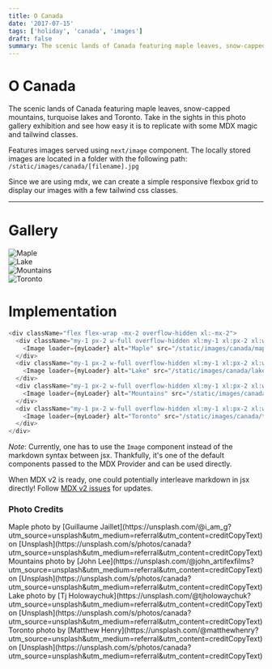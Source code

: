```yaml
---
title: O Canada
date: '2017-07-15'
tags: ['holiday', 'canada', 'images']
draft: false
summary: The scenic lands of Canada featuring maple leaves, snow-capped mountains, turquoise lakes and Toronto. Take in the sights in this photo gallery exhibition and see how easy it is to replicate with some MDX magic and tailwind classes.
---
```


# O Canada

The scenic lands of Canada featuring maple leaves, snow-capped mountains, turquoise lakes and Toronto. Take in the sights in this photo gallery exhibition and see how easy it is to replicate with some MDX magic and tailwind classes.

Features images served using `next/image` component. The locally stored images are located in a folder with the following path: `/static/images/canada/[filename].jpg`

Since we are using mdx, we can create a simple responsive flexbox grid to display our images with a few tailwind css classes.

---

# Gallery

<div className="flex flex-wrap -mx-2 overflow-hidden xl:-mx-2">
  <div className="my-1 px-2 w-full overflow-hidden xl:my-1 xl:px-2 xl:w-1/2">
    <Image loader={myLoader} alt="Maple" src="/static/images/canada/maple.jpg" width={640} height={427} />
  </div>
  <div className="my-1 px-2 w-full overflow-hidden xl:my-1 xl:px-2 xl:w-1/2">
    <Image loader={myLoader} alt="Lake" src="/static/images/canada/lake.jpg" width={640} height={427} />
  </div>
  <div className="my-1 px-2 w-full overflow-hidden xl:my-1 xl:px-2 xl:w-1/2">
    <Image loader={myLoader} alt="Mountains" src="/static/images/canada/mountains.jpg" width={640} height={427} />
  </div>
  <div className="my-1 px-2 w-full overflow-hidden xl:my-1 xl:px-2 xl:w-1/2">
    <Image loader={myLoader} alt="Toronto" src="/static/images/canada/toronto.jpg" width={640} height={427} />
  </div>
</div>

# Implementation

```js
<div className="flex flex-wrap -mx-2 overflow-hidden xl:-mx-2">
  <div className="my-1 px-2 w-full overflow-hidden xl:my-1 xl:px-2 xl:w-1/2">
    <Image loader={myLoader} alt="Maple" src="/static/images/canada/maple.jpg" width={640} height={427} />
  </div>
  <div className="my-1 px-2 w-full overflow-hidden xl:my-1 xl:px-2 xl:w-1/2">
    <Image loader={myLoader} alt="Lake" src="/static/images/canada/lake.jpg" width={640} height={427} />
  </div>
  <div className="my-1 px-2 w-full overflow-hidden xl:my-1 xl:px-2 xl:w-1/2">
    <Image loader={myLoader} alt="Mountains" src="/static/images/canada/mountains.jpg" width={640} height={427} />
  </div>
  <div className="my-1 px-2 w-full overflow-hidden xl:my-1 xl:px-2 xl:w-1/2">
    <Image loader={myLoader} alt="Toronto" src="/static/images/canada/toronto.jpg" width={640} height={427} />
  </div>
</div>
```

_Note_: Currently, one has to use the `Image` component instead of the markdown syntax between jsx. Thankfully, it's one of the default components passed to the MDX Provider and can be used directly.

When MDX v2 is ready, one could potentially interleave markdown in jsx directly! Follow [MDX v2 issues](https://github.com/mdx-js/mdx/issues/1041) for updates.

### Photo Credits

<div>
  Maple photo by [Guillaume
  Jaillet](https://unsplash.com/@i_am_g?utm_source=unsplash&amp;utm_medium=referral&amp;utm_content=creditCopyText)
  on
  [Unsplash](https://unsplash.com/s/photos/canada?utm_source=unsplash&amp;utm_medium=referral&amp;utm_content=creditCopyText)
</div>
<div>
  Mountains photo by [John
  Lee](https://unsplash.com/@john_artifexfilms?utm_source=unsplash&amp;utm_medium=referral&amp;utm_content=creditCopyText)
  on
  [Unsplash](https://unsplash.com/s/photos/canada?utm_source=unsplash&amp;utm_medium=referral&amp;utm_content=creditCopyText)
</div>
<div>
  Lake photo by [Tj
  Holowaychuk](https://unsplash.com/@tjholowaychuk?utm_source=unsplash&amp;utm_medium=referral&amp;utm_content=creditCopyText)
  on
  [Unsplash](https://unsplash.com/s/photos/canada?utm_source=unsplash&amp;utm_medium=referral&amp;utm_content=creditCopyText)
</div>
<div>
  Toronto photo by [Matthew
  Henry](https://unsplash.com/@matthewhenry?utm_source=unsplash&amp;utm_medium=referral&amp;utm_content=creditCopyText)
  on
  [Unsplash](https://unsplash.com/s/photos/canada?utm_source=unsplash&amp;utm_medium=referral&amp;utm_content=creditCopyText)
</div>
